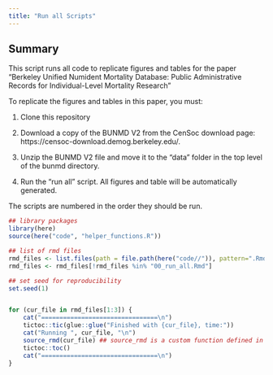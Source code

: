 ```yaml
---
title: "Run all Scripts"
---
```


## Summary 

This script runs all code to replicate figures and tables for the paper "Berkeley Unified Numident Mortality Database: Public Administrative Records for Individual-Level Mortality Research" 

To replicate the figures and tables in this paper, you must: 

(1) Clone this repository 

(2) Download a copy of the BUNMD V2 from the CenSoc download page: https://censoc-download.demog.berkeley.edu/. 

(3) Unzip the BUNMD V2 file and move it to the "data" folder in the top level of the bunmd directory. 

(4) Run the "run all" script. All figures and table will be automatically generated. 

The scripts are numbered in the order they should be run.

```r
## library packages 
library(here)
source(here("code", "helper_functions.R"))

## list of rmd files 
rmd_files <- list.files(path = file.path(here("code//")), pattern=".Rmd")   
rmd_files <- rmd_files[!rmd_files %in% "00_run_all.Rmd"]

## set seed for reproducibility 
set.seed(1)


for (cur_file in rmd_files[1:3]) {
	cat("================================\n")
	tictoc::tic(glue::glue("Finished with {cur_file}, time:"))
	cat("Running ", cur_file, "\n")
  	source_rmd(cur_file) ## source_rmd is a custom function defined in "helper_functions.R" 
  	tictoc::toc()
	cat("================================\n")
}
```